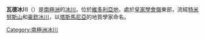 {{unreferenced|time=2013-10-27T06:53:18+00:00}}
{{coord|78|10|S|163|27|E|display=title}}

'''瓦德冰川'''（{{lang-en|Ward Glacier}}）是[[南極洲|南極洲]]的[[冰川|冰川]]，位於[[維多利亞地|維多利亞地]]，處於[[皇家學會嶺|皇家學會嶺]]東部，流經[[特米努斯山|特米努斯山]]和[[豪欽冰川|豪欽冰川]]，以[[塔斯馬尼亞|塔斯馬尼亞]]的地質學家命名。

{{DEFAULTSORT:Ward Glacier}}
[[Category:南極洲冰川|Category:南極洲冰川]]


{{ScottCoast-geo-stub}}